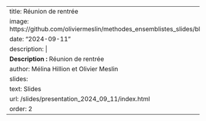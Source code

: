 ---
title: Réunion de rentrée
image: https://github.com/oliviermeslin/methodes_ensemblistes_slides/blob/master/img/Meilame.png
date: "2024-09-11"
description: |
  <b>Description :</b> Réunion de rentrée
author: Mélina Hillion et Olivier Meslin
slides:
  text: Slides
  url: /slides/presentation_2024_09_11/index.html
order: 2
---